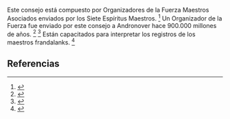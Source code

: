 Este consejo está compuesto por Organizadores de la Fuerza Maestros Asociados enviados por los Siete Espíritus Maestros. <ref>{{lib|LU|29|4|2}}</ref> Un Organizador de la Fuerza fue enviado por este consejo a Andronover hace 900.000 millones de años. <ref>{{lib|LU|29|4|2}}</ref> <ref>{{lib|LU|57|1|4}}</ref> Están capacitados para interpretar los registros de los maestros frandalanks. <ref>{{lib|LU|29|4|2}}</ref> 

== Referencias ==
<references />
